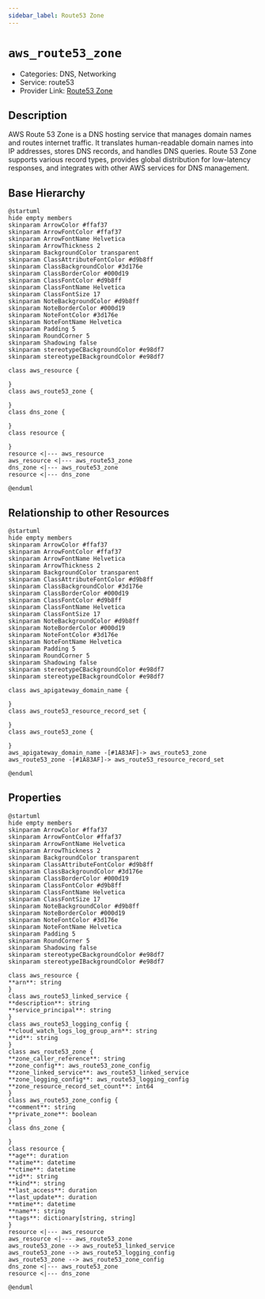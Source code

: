 ```yaml
---
sidebar_label: Route53 Zone
---
```


# `aws_route53_zone`

- Categories: DNS, Networking
- Service: route53
- Provider Link: [Route53 Zone](https://docs.aws.amazon.com/Route53/latest/DeveloperGuide/hosted-zones-working-with.html)

## Description

AWS Route 53 Zone is a DNS hosting service that manages domain names and routes internet traffic. It translates human-readable domain names into IP addresses, stores DNS records, and handles DNS queries. Route 53 Zone supports various record types, provides global distribution for low-latency responses, and integrates with other AWS services for DNS management.

## Base Hierarchy

<ZoomPanPinch>

```kroki imgType="plantuml" imgAlt="Hierarchy of Route53 Zone"
@startuml
hide empty members
skinparam ArrowColor #ffaf37
skinparam ArrowFontColor #ffaf37
skinparam ArrowFontName Helvetica
skinparam ArrowThickness 2
skinparam BackgroundColor transparent
skinparam ClassAttributeFontColor #d9b8ff
skinparam ClassBackgroundColor #3d176e
skinparam ClassBorderColor #000d19
skinparam ClassFontColor #d9b8ff
skinparam ClassFontName Helvetica
skinparam ClassFontSize 17
skinparam NoteBackgroundColor #d9b8ff
skinparam NoteBorderColor #000d19
skinparam NoteFontColor #3d176e
skinparam NoteFontName Helvetica
skinparam Padding 5
skinparam RoundCorner 5
skinparam Shadowing false
skinparam stereotypeCBackgroundColor #e98df7
skinparam stereotypeIBackgroundColor #e98df7

class aws_resource {

}
class aws_route53_zone {

}
class dns_zone {

}
class resource {

}
resource <|--- aws_resource
aws_resource <|--- aws_route53_zone
dns_zone <|--- aws_route53_zone
resource <|--- dns_zone

@enduml
```

</ZoomPanPinch>

## Relationship to other Resources

<ZoomPanPinch>

```kroki imgType="plantuml" imgAlt="Diagram of Route53 Zone resource relationships"
@startuml
hide empty members
skinparam ArrowColor #ffaf37
skinparam ArrowFontColor #ffaf37
skinparam ArrowFontName Helvetica
skinparam ArrowThickness 2
skinparam BackgroundColor transparent
skinparam ClassAttributeFontColor #d9b8ff
skinparam ClassBackgroundColor #3d176e
skinparam ClassBorderColor #000d19
skinparam ClassFontColor #d9b8ff
skinparam ClassFontName Helvetica
skinparam ClassFontSize 17
skinparam NoteBackgroundColor #d9b8ff
skinparam NoteBorderColor #000d19
skinparam NoteFontColor #3d176e
skinparam NoteFontName Helvetica
skinparam Padding 5
skinparam RoundCorner 5
skinparam Shadowing false
skinparam stereotypeCBackgroundColor #e98df7
skinparam stereotypeIBackgroundColor #e98df7

class aws_apigateway_domain_name {

}
class aws_route53_resource_record_set {

}
class aws_route53_zone {

}
aws_apigateway_domain_name -[#1A83AF]-> aws_route53_zone
aws_route53_zone -[#1A83AF]-> aws_route53_resource_record_set

@enduml
```

</ZoomPanPinch>

## Properties

<ZoomPanPinch>

```kroki imgType="plantuml" imgAlt="Diagram of Route53 Zone data model"
@startuml
hide empty members
skinparam ArrowColor #ffaf37
skinparam ArrowFontColor #ffaf37
skinparam ArrowFontName Helvetica
skinparam ArrowThickness 2
skinparam BackgroundColor transparent
skinparam ClassAttributeFontColor #d9b8ff
skinparam ClassBackgroundColor #3d176e
skinparam ClassBorderColor #000d19
skinparam ClassFontColor #d9b8ff
skinparam ClassFontName Helvetica
skinparam ClassFontSize 17
skinparam NoteBackgroundColor #d9b8ff
skinparam NoteBorderColor #000d19
skinparam NoteFontColor #3d176e
skinparam NoteFontName Helvetica
skinparam Padding 5
skinparam RoundCorner 5
skinparam Shadowing false
skinparam stereotypeCBackgroundColor #e98df7
skinparam stereotypeIBackgroundColor #e98df7

class aws_resource {
**arn**: string
}
class aws_route53_linked_service {
**description**: string
**service_principal**: string
}
class aws_route53_logging_config {
**cloud_watch_logs_log_group_arn**: string
**id**: string
}
class aws_route53_zone {
**zone_caller_reference**: string
**zone_config**: aws_route53_zone_config
**zone_linked_service**: aws_route53_linked_service
**zone_logging_config**: aws_route53_logging_config
**zone_resource_record_set_count**: int64
}
class aws_route53_zone_config {
**comment**: string
**private_zone**: boolean
}
class dns_zone {

}
class resource {
**age**: duration
**atime**: datetime
**ctime**: datetime
**id**: string
**kind**: string
**last_access**: duration
**last_update**: duration
**mtime**: datetime
**name**: string
**tags**: dictionary[string, string]
}
resource <|--- aws_resource
aws_resource <|--- aws_route53_zone
aws_route53_zone --> aws_route53_linked_service
aws_route53_zone --> aws_route53_logging_config
aws_route53_zone --> aws_route53_zone_config
dns_zone <|--- aws_route53_zone
resource <|--- dns_zone

@enduml
```

</ZoomPanPinch>
